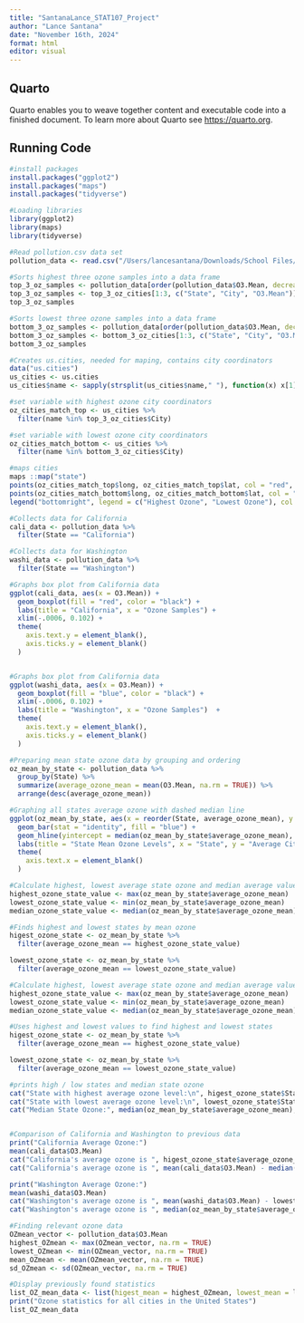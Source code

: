 ```yaml
---
title: "SantanaLance_STAT107_Project"
author: "Lance Santana"
date: "November 16th, 2024"
format: html
editor: visual
---
```


## Quarto

Quarto enables you to weave together content and executable code into a finished document. To learn more about Quarto see <https://quarto.org>.

## Running Code

```r
#install packages
install.packages("ggplot2")
install.packages("maps")
install.packages("tidyverse")
```

```r
#Loading libraries
library(ggplot2)
library(maps)
library(tidyverse)
```

```r
#Read pollution.csv data set
pollution_data <- read.csv("/Users/lancesantana/Downloads/School Files/Active Files/STAT_107 Files/STAT_107_Git_Files/Stats107_Project/pollution_2000_2023.csv")
```

```r
#Sorts highest three ozone samples into a data frame
top_3_oz_samples <- pollution_data[order(pollution_data$O3.Mean, decreasing = TRUE),]
top_3_oz_samples <- top_3_oz_cities[1:3, c("State", "City", "O3.Mean")]
top_3_oz_samples

#Sorts lowest three ozone samples into a data frame
bottom_3_oz_samples <- pollution_data[order(pollution_data$O3.Mean, decreasing = FALSE),]
bottom_3_oz_samples <- bottom_3_oz_cities[1:3, c("State", "City", "O3.Mean")]
bottom_3_oz_samples
```


```r
#Creates us.cities, needed for maping, contains city coordinators
data("us.cities")
us_cities <- us.cities
us_cities$name <- sapply(strsplit(us_cities$name," "), function(x) x[1])

#set variable with highest ozone city coordinators
oz_cities_match_top <- us_cities %>%
  filter(name %in% top_3_oz_cities$City)

#set variable with lowest ozone city coordinators
oz_cities_match_bottom <- us_cities %>%
  filter(name %in% bottom_3_oz_cities$City)

#maps cities 
maps ::map("state")
points(oz_cities_match_top$long, oz_cities_match_top$lat, col = "red", pch = 7)
points(oz_cities_match_bottom$long, oz_cities_match_bottom$lat, col = "blue", pch = 7)
legend("bottomright", legend = c("Highest Ozone", "Lowest Ozone"), col = c("red", "blue"), pch = c(7, 7), title = "Legend")


```


```r
#Collects data for California
cali_data <- pollution_data %>%
  filter(State == "California")

#Collects data for Washington
washi_data <- pollution_data %>%
  filter(State == "Washington")

#Graphs box plot from California data
ggplot(cali_data, aes(x = O3.Mean)) +
  geom_boxplot(fill = "red", color = "black") + 
  labs(title = "California", x = "Ozone Samples") +
  xlim(-.0006, 0.102) +
  theme(
    axis.text.y = element_blank(),
    axis.ticks.y = element_blank()
  )


#Graphs box plot from California data
ggplot(washi_data, aes(x = O3.Mean)) +
  geom_boxplot(fill = "blue", color = "black") +
  xlim(-.0006, 0.102) +
  labs(title = "Washington", x = "Ozone Samples")  +
  theme(
    axis.text.y = element_blank(),
    axis.ticks.y = element_blank()
  )

```


```r
#Preparing mean state ozone data by grouping and ordering
oz_mean_by_state <- pollution_data %>%
  group_by(State) %>%
  summarize(average_ozone_mean = mean(O3.Mean, na.rm = TRUE)) %>%
  arrange(desc(average_ozone_mean))

#Graphing all states average ozone with dashed median line
ggplot(oz_mean_by_state, aes(x = reorder(State, average_ozone_mean), y = average_ozone_mean)) +
  geom_bar(stat = "identity", fill = "blue") +
  geom_hline(yintercept = median(oz_mean_by_state$average_ozone_mean), color = "red", linetype = "dashed", linewidth = 1) +
  labs(title = "State Mean Ozone Levels", x = "State", y = "Average City Ozone") +
  theme(
    axis.text.x = element_blank()
  )

#Calculate highest, lowest average state ozone and median average value
highest_ozone_state_value <- max(oz_mean_by_state$average_ozone_mean)
lowest_ozone_state_value <- min(oz_mean_by_state$average_ozone_mean)
median_ozone_state_value <- median(oz_mean_by_state$average_ozone_mean)

#Finds highest and lowest states by mean ozone
higest_ozone_state <- oz_mean_by_state %>%
  filter(average_ozone_mean == highest_ozone_state_value)

lowest_ozone_state <- oz_mean_by_state %>%
  filter(average_ozone_mean == lowest_ozone_state_value)

```


```r
#Calculate highest, lowest average state ozone and median average value
highest_ozone_state_value <- max(oz_mean_by_state$average_ozone_mean)
lowest_ozone_state_value <- min(oz_mean_by_state$average_ozone_mean)
median_ozone_state_value <- median(oz_mean_by_state$average_ozone_mean)

#Uses highest and lowest values to find highest and lowest states
higest_ozone_state <- oz_mean_by_state %>%
  filter(average_ozone_mean == highest_ozone_state_value)

lowest_ozone_state <- oz_mean_by_state %>%
  filter(average_ozone_mean == lowest_ozone_state_value)

#prints high / low states and median state ozone 
cat("State with highest average ozone level:\n", higest_ozone_state$State, higest_ozone_state$average_ozone_mean,"\n\n") 
cat("State with lowest average ozone level:\n", lowest_ozone_state$State, lowest_ozone_state$average_ozone_mean,"\n\n") 
cat("Median State Ozone:", median(oz_mean_by_state$average_ozone_mean),"\n\n")


#Comparison of California and Washington to previous data
print("California Average Ozone:")
mean(cali_data$O3.Mean)
cat("California's average ozone is ", higest_ozone_state$average_ozone_mean - mean(cali_data$O3.Mean), " below the highest state average\n")
cat("California's average ozone is ", mean(cali_data$O3.Mean) - median(oz_mean_by_state$average_ozone_mean), " above the median\n\n")

print("Washington Average Ozone:")
mean(washi_data$O3.Mean)
cat("Washington's average ozone is ", mean(washi_data$O3.Mean) - lowest_ozone_state$average_ozone_mean, " above the lowest state average\n")
cat("Washington's average ozone is ", median(oz_mean_by_state$average_ozone_mean) - mean(washi_data$O3.Mean), " below the median\n\n")
```


```r
#Finding relevant ozone data
OZmean_vector <- pollution_data$O3.Mean
highest_OZmean <- max(OZmean_vector, na.rm = TRUE)
lowest_OZmean <- min(OZmean_vector, na.rm = TRUE)
mean_OZmean <- mean(OZmean_vector, na.rm = TRUE)
sd_OZmean <- sd(OZmean_vector, na.rm = TRUE)

#Display previously found statistics
list_OZ_mean_data <- list(higest_mean = highest_OZmean, lowest_mean = lowest_OZmean, mean_mean = mean_OZmean, sd = sd_OZmean)
print("Ozone statistics for all cities in the United States")
list_OZ_mean_data
```